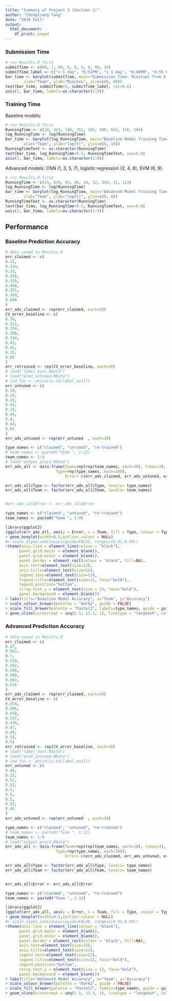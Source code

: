 ```yaml
---
title: "Summary of Project 3 (Section 1)"
author: "Chengliang Tang"
date: "2019 Fall"
output:
  html_document:
    df_print: paged
---
```


### Submission Time
```r
# run Results.R first
submitTime <- c(60, 1, 60, 0, 5, 5, 0, 60, 34)
submitTime_label <- c("> 1 day", "6:51PM", "> 1 day", "6:49PM", "6:55 PM", "6:55PM", "6:39PM", "> 1 day", "7:24PM")
bar_time <- barplot(submitTime, main="Submission Time: Minutues from 6:50 PM",
        xlab="Team", ylab="Minutes", ylim=c(0, 80))
text(bar_time, submitTime+5, submitTime_label, cex=0.6)
axis(1, bar_time, labels=as.character(1:9))
```


### Training Time
Baseline models: 

```r
# run Results.R first
RunningTime <- c(10, 324, 749, 351, 165, 500, 833, 116, 166)
log_RunningTime <- log(RunningTime)
bar_time <- barplot(log_RunningTime, main="Baseline Model Training Time (s)",
        xlab="Team", ylab="log(t)", ylim=c(0, 10))
RunningTimeText <- as.character(RunningTime)
text(bar_time, log_RunningTime+0.5, RunningTimeText, cex=0.8)
axis(1, bar_time, labels=as.character(1:9))
```

Advanced models: CNN (1, 3, 5, 7), logistic regression (2, 4, 8), SVM (6, 9).

```r
# run Results.R first
RunningTime <- c(15, 420, 95, 28, 14, 12, 342, 11, 113)
log_RunningTime <- log(RunningTime)
bar_time <- barplot(log_RunningTime, main="Advanced Model Training Time (s)",
        xlab="Team", ylab="log(t)", ylim=c(0, 8))
RunningTimeText <- as.character(RunningTime)
text(bar_time, log_RunningTime+0.5, RunningTimeText, cex=0.8)
axis(1, bar_time, labels=as.character(1:9))
```




## Performance
### Baseline Prediction Accuracy

```r
# data saved in Results.R
err_claimed <- c(
0.31,
0.324,
0.33,
0.436,
0.378,
0.468,
0.355,
0.369,
0.048
)
err_adv_claimed <- rep(err_claimed, each=20)
CV_error_baseline <- c(
0.36,
0.312,
0.354,
0.386,
0.394,
0.43,
0.42,
0.35,
0.09
)
err_retrained <- rep(CV_error_baseline, each=20)
# load("label_eval.RData")
# load("pred_untuned.RData")
# ind_fun <- which(is.na(label_eval))
err_untuned <- c(
0.34,
0.29,
0.42,
0.43,
0.39,
0.46,
0.4,
0.44,
0.04
)
err_adv_untuned <- rep(err_untuned  , each=20)

type_names <- c("claimed", "untuned", "re-trained")
# team_names <- paste0("Team ", 1:12)
team_names <- 1:9
# load("output_proj3.RData")
err_adv_all <- data.frame(Team=rep(rep(team_names, each=20), times=3), 
  					  Type=rep(type_names, each=180),
						  Error= c(err_adv_claimed, err_adv_untuned, err_retrained)) #as.vector(t(output$err_adv_retrained))))

err_adv_all$Type <- factor(err_adv_all$Type, levels= type_names)
err_adv_all$Team <- factor(err_adv_all$Team, levels= team_names)


#err_adv_all$Error <- err_adv_all$Error

type_names <- c("claimed", "untuned", "re-trained")
team_names <- paste0("Team ", 1:9)

library(ggplot2)
(ggplot(err_adv_all, aes(y = Error, x = Team, fill = Type, colour = Type)) 
+ geom_boxplot(width=0.5,outlier.colour = NULL)
#+ scale_alpha_continuous(guide=FALSE, range=c(0.01,0.99))
+theme(axis.line = element_line(colour = "black"),
      panel.grid.major = element_blank(),
      panel.grid.minor = element_blank(),
      panel.border = element_rect(colour = "black", fill=NA),
      axis.text=element_text(size=12),
      axis.title=element_text(size=12),
      legend.text=element_text(size=12),
      legend.title=element_text(size=12, face="bold"),
      legend.position="bottom",
      strip.text.y = element_text(size = 13, face="bold"),
      panel.background = element_blank())
+ labs(title="Baseline Model Accuracy", x="Team", y="Accuracy")
+ scale_colour_brewer(palette = "Dark2", guide = FALSE)
+ scale_fill_brewer(palette = "Pastel2", labels=type_names, guide = guide_legend(title = "Type"))
+ geom_vline(xintercept = seq(1.5, 13.5, 1), linetype = "longdash", colour="lightgrey")) 

```

### Advanced Prediction Accuracy

```r
# data saved in Results.R
err_claimed <- c(
0.47,
0.562,
0.7,
0.539,
0.492,
0.506,
0.608,
0.682,
0.516
)
err_adv_claimed <- rep(err_claimed, each=20)
CV_error_baseline <- c(
0.454,
0.496,
0.658,
0.537,
0.478,
0.47,
0.49,
0.55,
0.5)
err_retrained <- rep(CV_error_baseline, each=20)
# load("label_eval.RData")
# load("pred_untuned.RData")
# ind_fun <- which(is.na(label_eval))
err_untuned <- c(
0.46,
0.52,
0.51,
0.53,
0.5,
0.5,
0.5,
0.52,
0.48
)
err_adv_untuned <- rep(err_untuned  , each=20)

type_names <- c("claimed", "untuned", "re-trained")
# team_names <- paste0("Team ", 1:12)
team_names <- 1:9
# load("output_proj3.RData")
err_adv_all <- data.frame(Team=rep(rep(team_names, each=20), times=3), 
  					  Type=rep(type_names, each=180),
						  Error= c(err_adv_claimed, err_adv_untuned, err_retrained)) #as.vector(t(output$err_adv_retrained))))

err_adv_all$Type <- factor(err_adv_all$Type, levels= type_names)
err_adv_all$Team <- factor(err_adv_all$Team, levels= team_names)


err_adv_all$Error <- err_adv_all$Error

type_names <- c("claimed", "untuned", "re-trained")
team_names <- paste0("Team ", 1:12)

library(ggplot2)
(ggplot(err_adv_all, aes(y = Error, x = Team, fill = Type, colour = Type)) 
+ geom_boxplot(width=0.5,outlier.colour = NULL)
#+ scale_alpha_continuous(guide=FALSE, range=c(0.01,0.99))
+theme(axis.line = element_line(colour = "black"),
      panel.grid.major = element_blank(),
      panel.grid.minor = element_blank(),
      panel.border = element_rect(colour = "black", fill=NA),
      axis.text=element_text(size=12),
      axis.title=element_text(size=12),
      legend.text=element_text(size=12),
      legend.title=element_text(size=12, face="bold"),
      legend.position="bottom",
      strip.text.y = element_text(size = 13, face="bold"),
      panel.background = element_blank())
+ labs(title="Advanced Model Accuracy", x="Team", y="Accuracy")
+ scale_colour_brewer(palette = "Dark2", guide = FALSE)
+ scale_fill_brewer(palette = "Pastel2", labels=type_names, guide = guide_legend(title = "Type"))
+ geom_vline(xintercept = seq(1.5, 13.5, 1), linetype = "longdash", colour="lightgrey")) 
```



  
  
  
  
  
  
  
 

